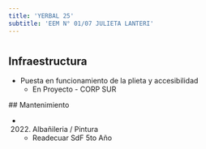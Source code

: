```yaml
---
title: 'YERBAL 25'
subtitle: 'EEM N° 01/07 JULIETA LANTERI'
---
```


#
## Infraestructura

* Puesta en funcionamiento de la plieta y accesibilidad 
    + En Proyecto - CORP SUR 


 ## Mantenimiento

*  (2022) Albañileria / Pintura 
    + Readecuar SdF 5to Año







